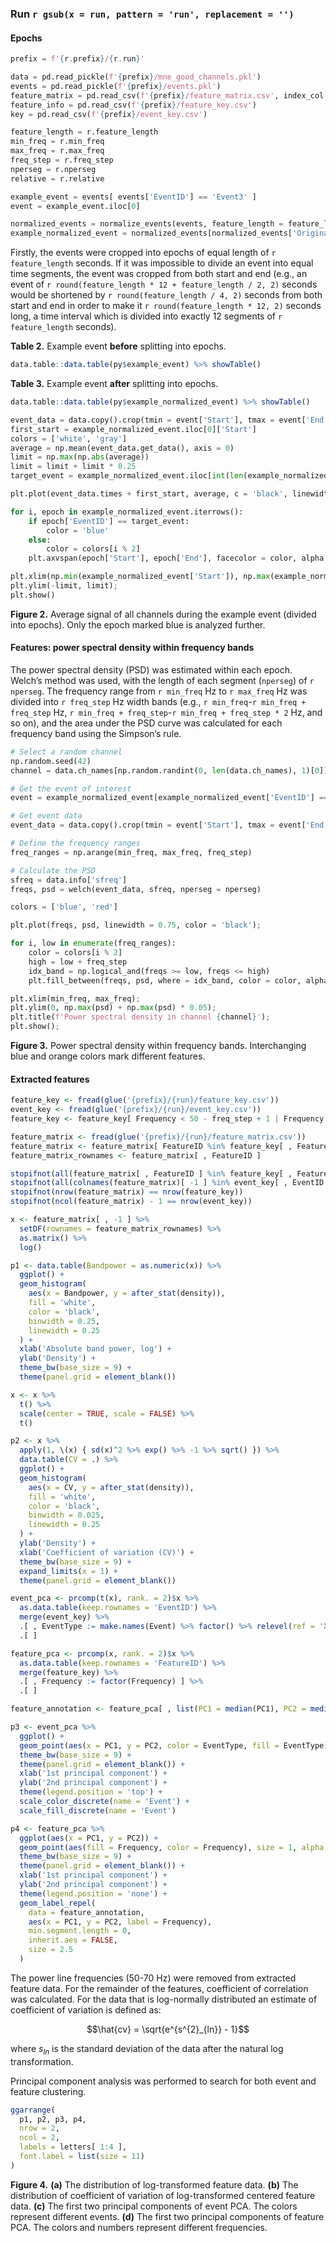 ### Run `r gsub(x = run, pattern = 'run', replacement = '')`

#### Epochs {.unlisted .unnumbered}

```python
prefix = f'{r.prefix}/{r.run}'

data = pd.read_pickle(f'{prefix}/mne_good_channels.pkl')
events = pd.read_pickle(f'{prefix}/events.pkl')
feature_matrix = pd.read_csv(f'{prefix}/feature_matrix.csv', index_col = 0)
feature_info = pd.read_csv(f'{prefix}/feature_key.csv')
key = pd.read_csv(f'{prefix}/event_key.csv')

feature_length = r.feature_length
min_freq = r.min_freq
max_freq = r.max_freq
freq_step = r.freq_step
nperseg = r.nperseg
relative = r.relative

example_event = events[ events['EventID'] == 'Event3' ]
event = example_event.iloc[0]

normalized_events = normalize_events(events, feature_length = feature_length)
example_normalized_event = normalized_events[normalized_events['OriginalEventID'] == event['EventID']]
```

Firstly, the events were cropped into epochs of equal length of `r feature_length` seconds. If it was impossible
to divide an event into equal time segments, the event was cropped from both start and end (e.g., an event of
`r round(feature_length * 12 + feature_length / 2, 2)` seconds would be shortened by
`r round(feature_length / 4, 2)` seconds from both start and end in order to make it `r round(feature_length * 12, 2)`
seconds long, a time interval which is divided into exactly 12 segments of `r feature_length` seconds).

**Table 2.** Example event **before** splitting into epochs.

```r
data.table::data.table(py$example_event) %>% showTable()
```

**Table 3.** Example event **after** splitting into epochs.

```r
data.table::data.table(py$example_normalized_event) %>% showTable()
```

```python
event_data = data.copy().crop(tmin = event['Start'], tmax = event['End'])
first_start = example_normalized_event.iloc[0]['Start']
colors = ['white', 'gray']
average = np.mean(event_data.get_data(), axis = 0)
limit = np.max(np.abs(average))
limit = limit + limit * 0.25
target_event = example_normalized_event.iloc[int(len(example_normalized_event) / 2)]['EventID']

plt.plot(event_data.times + first_start, average, c = 'black', linewidth = 0.5)

for i, epoch in example_normalized_event.iterrows():
    if epoch['EventID'] == target_event:
        color = 'blue'
    else:
        color = colors[i % 2]
    plt.axvspan(epoch['Start'], epoch['End'], facecolor = color, alpha = 0.25)

plt.xlim(np.min(example_normalized_event['Start']), np.max(example_normalized_event['End']));
plt.ylim(-limit, limit);
plt.show()
```

**Figure 2.** Average signal of all channels during the example event (divided into epochs). Only the epoch marked
blue is analyzed further.

#### Features: power spectral density within frequency bands {.unlisted .unnumbered}

The power spectral density (PSD) was estimated within each epoch. Welch's method was used, with the length
of each segment (`nperseg`) of `r nperseg`. The frequency range from `r min_freq` Hz to `r max_freq` Hz was
divided into `r freq_step` Hz width bands (e.g., `r min_freq`-`r min_freq + freq_step` Hz,
`r min_freq + freq_step`-`r min_freq + freq_step * 2` Hz, and so on), and the area under the PSD curve
was calculated for each frequency band using the Simpson's rule.

```python
# Select a random channel
np.random.seed(42)
channel = data.ch_names[np.random.randint(0, len(data.ch_names), 1)[0]]

# Get the event of interest
event = example_normalized_event[example_normalized_event['EventID'] == target_event].iloc[0]

# Get event data
event_data = data.copy().crop(tmin = event['Start'], tmax = event['End']).get_data(picks = [channel])[0]

# Define the frequency ranges
freq_ranges = np.arange(min_freq, max_freq, freq_step)

# Calculate the PSD
sfreq = data.info['sfreq']
freqs, psd = welch(event_data, sfreq, nperseg = nperseg)
```

```python
colors = ['blue', 'red']

plt.plot(freqs, psd, linewidth = 0.75, color = 'black');

for i, low in enumerate(freq_ranges):
    color = colors[i % 2]
    high = low + freq_step
    idx_band = np.logical_and(freqs >= low, freqs <= high)
    plt.fill_between(freqs, psd, where = idx_band, color = color, alpha = 0.1);

plt.xlim(min_freq, max_freq);
plt.ylim(0, np.max(psd) + np.max(psd) * 0.05);
plt.title(f'Power spectral density in channel {channel}');
plt.show();
```

**Figure 3.** Power spectral density within frequency bands. Interchanging blue and orange colors mark
different features.

#### Extracted features {.unlisted .unnumbered}

```r
feature_key <- fread(glue('{prefix}/{run}/feature_key.csv'))
event_key <- fread(glue('{prefix}/{run}/event_key.csv'))
feature_key <- feature_key[ Frequency < 50 - freq_step + 1 | Frequency > 70 ]

feature_matrix <- fread(glue('{prefix}/{run}/feature_matrix.csv'))
feature_matrix <- feature_matrix[ FeatureID %in% feature_key[ , FeatureID ] ]
feature_matrix_rownames <- feature_matrix[ , FeatureID ]

stopifnot(all(feature_matrix[ , FeatureID ] %in% feature_key[ , FeatureID ]))
stopifnot(all(colnames(feature_matrix)[ -1 ] %in% event_key[ , EventID ]))
stopifnot(nrow(feature_matrix) == nrow(feature_key))
stopifnot(ncol(feature_matrix) - 1 == nrow(event_key))

x <- feature_matrix[ , -1 ] %>%
  setDF(rownames = feature_matrix_rownames) %>%
  as.matrix() %>%
  log()

p1 <- data.table(Bandpower = as.numeric(x)) %>%
  ggplot() +
  geom_histogram(
    aes(x = Bandpower, y = after_stat(density)),
    fill = 'white',
    color = 'black',
    binwidth = 0.25,
    linewidth = 0.25
  ) +
  xlab('Absolute band power, log') +
  ylab('Density') +
  theme_bw(base_size = 9) +
  theme(panel.grid = element_blank())

x <- x %>%
  t() %>%
  scale(center = TRUE, scale = FALSE) %>%
  t()

p2 <- x %>%
  apply(1, \(x) { sd(x)^2 %>% exp() %>% -1 %>% sqrt() }) %>%
  data.table(CV = .) %>%
  ggplot() +
  geom_histogram(
    aes(x = CV, y = after_stat(density)),
    fill = 'white',
    color = 'black',
    binwidth = 0.025,
    linewidth = 0.25
  ) +
  ylab('Density') +
  xlab('Coefficient of variation (CV)') +
  theme_bw(base_size = 9) +
  expand_limits(x = 1) +
  theme(panel.grid = element_blank())

event_pca <- prcomp(t(x), rank. = 2)$x %>%
  as.data.table(keep.rownames = 'EventID') %>%
  merge(event_key) %>%
  .[ , EventType := make.names(Event) %>% factor() %>% relevel(ref = 'X0') ] %>%
  .[ ]

feature_pca <- prcomp(x, rank. = 2)$x %>%
  as.data.table(keep.rownames = 'FeatureID') %>%
  merge(feature_key) %>%
  .[ , Frequency := factor(Frequency) ] %>%
  .[ ]

feature_annotation <- feature_pca[ , list(PC1 = median(PC1), PC2 = median(PC2)), by = Frequency ]

p3 <- event_pca %>%
  ggplot() +
  geom_point(aes(x = PC1, y = PC2, color = EventType, fill = EventType), size = 1, alpha = 0.75) +
  theme_bw(base_size = 9) +
  theme(panel.grid = element_blank()) +
  xlab('1st principal component') +
  ylab('2nd principal component') +
  theme(legend.position = 'top') +
  scale_color_discrete(name = 'Event') +
  scale_fill_discrete(name = 'Event')

p4 <- feature_pca %>%
  ggplot(aes(x = PC1, y = PC2)) +
  geom_point(aes(fill = Frequency, color = Frequency), size = 1, alpha = 0.75) +
  theme_bw(base_size = 9) +
  theme(panel.grid = element_blank()) +
  xlab('1st principal component') +
  ylab('2nd principal component') +
  theme(legend.position = 'none') +
  geom_label_repel(
    data = feature_annotation,
    aes(x = PC1, y = PC2, label = Frequency),
    min.segment.length = 0,
    inherit.aes = FALSE,
    size = 2.5
  )
```

The power line frequencies (50-70 Hz) were removed from extracted feature data. For the remainder of the
features, coefficient of correlation was calculated. For the data that is log-normally distributed an estimate
of coefficient of variation is defined as:

$$\hat{cv} = \sqrt{e^{s^{2}_{ln}} - 1}$$

where $s_{ln}$ is the standard deviation of the data after the natural log transformation.

Principal component analysis was performed to search for both event and feature clustering.

```r
ggarrange(
  p1, p2, p3, p4,
  nrow = 2,
  ncol = 2,
  labels = letters[ 1:4 ],
  font.label = list(size = 11)
)
```

**Figure 4.**
**(a)** The distribution of log-transformed feature data.
**(b)** The distribution of coefficient of variation of log-transformed centered feature data.
**(c)** The first two principal components of event PCA. The colors represent different events.
**(d)** The first two principal components of feature PCA. The colors and numbers represent different frequencies.
